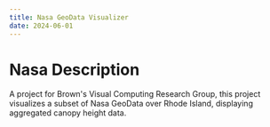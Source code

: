 ```yaml
---
title: Nasa GeoData Visualizer
date: 2024-06-01
---
```


# Nasa Description

A project for Brown's Visual Computing Research Group, this project visualizes a subset of Nasa GeoData over Rhode Island, displaying aggregated canopy height data.